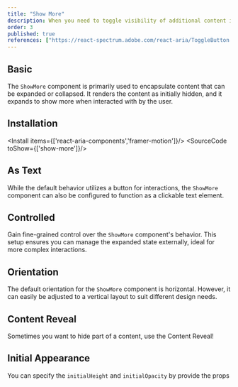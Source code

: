 ```yaml
---
title: "Show More"
description: When you need to toggle visibility of additional content in a responsive and accessible manner, the ShowMore component provides the functionality.
order: 3
published: true
references: ["https://react-spectrum.adobe.com/react-aria/ToggleButton.html#props"]
---
```


## Basic
The `ShowMore` component is primarily used to encapsulate content that can be expanded or collapsed. It renders the content as initially hidden, and it expands to show more when interacted with by the user.
<How isCenter={false} toUse="surfaces/show-more-demo" />

## Installation
<Install items={['react-aria-components','framer-motion']}/>
<SourceCode toShow={['show-more']}/>

## As Text
While the default behavior utilizes a button for interactions, the `ShowMore` component can also be configured to function as a clickable text element.
<How isCenter={false} toUse="surfaces/show-more-as-text-demo" />

## Controlled
Gain fine-grained control over the `ShowMore` component's behavior. This setup ensures you can manage the expanded state externally, ideal for more complex interactions.
<How isCenter={false} toUse="surfaces/show-more-controlled-demo" />

## Orientation
The default orientation for the `ShowMore` component is horizontal. However, it can easily be adjusted to a vertical layout to suit different design needs.
<How toUse="surfaces/show-more-orientation-demo" />

## Content Reveal
Sometimes you want to hide part of a content, use the Content Reveal!

<How toUse="surfaces/show-more-content-reveal-demo"/>

## Initial Appearance
You can specify the `initialHeight` and `initialOpacity` by provide the props

<How toUse="surfaces/show-more-content-reveal-initial-demo"/>
